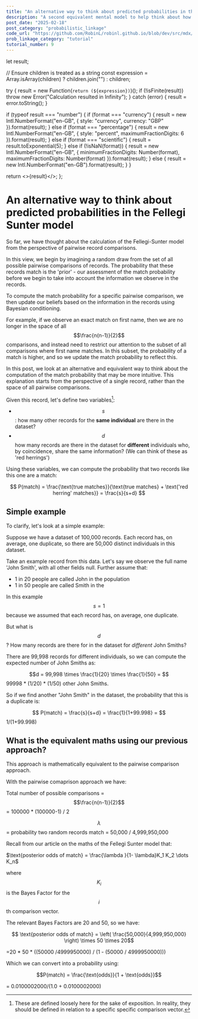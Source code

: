 ```yaml
---
title: "An alternative way to think about predicted probabilities in the Fellegi Sunter model"
description: "A second equivalent mental model to help think about how we arrive at predicted probabilities in the Fellegi Sunter model"
post_date: "2025-02-18"
post_category: "probabilistic_linkage"
code_url: "https://github.com/RobinL/robinl.github.io/blob/dev/src/mdx/alternative_prob_random_match.mdx"
prob_linkage_category: "tutorial"
tutorial_number: 9
---
```




  let result;

  // Ensure children is treated as a string
  const expression = Array.isArray(children) ? children.join("") : children;

  try {
    result = new Function(`return (${expression})`)();
    if (!isFinite(result)) throw new Error("Calculation resulted in Infinity");
  } catch (error) {
    result = error.toString();
  }

  if (typeof result === "number") {
    if (format === "currency") {
      result = new Intl.NumberFormat("en-GB", { style: "currency", currency: "GBP" }).format(result);
    } else if (format === "percentage") {
      result = new Intl.NumberFormat("en-GB", { style: "percent", maximumFractionDigits: 6 }).format(result);
    } else if (format === "scientific") {
      result = result.toExponential(5);
    } else if (!isNaN(format)) {
      result = new Intl.NumberFormat("en-GB", { minimumFractionDigits: Number(format), maximumFractionDigits: Number(format) }).format(result);
    } else {
      result = new Intl.NumberFormat("en-GB").format(result);
    }
  }

  return <>{result}</>;
};


# An alternative way to think about predicted probabilities in the Fellegi Sunter model

So far, we have thought about the calculation of the Fellegi-Sunter model from the perspective of pairwise record comparisons.

In this view, we begin by imagining a random draw from the set of all possible pairwise comparisons of records.  The probability that these records match is the 'prior' -  our assessment of the match probability before we begin to take into account the information we observe in the records.

To compute the match probability for a specific pairwise comparison, we then update our beliefs based on the information in the records using <Link to="/posterior_treemap/">Bayesian conditioning</Link>.

For example, if we observe an exact match on first name, then we are no longer in the space of all $$\frac{n(n-1)}{2}$$ comparisons, and instead need to restrict our attention to the subset of all comparisons where first name matches. In this subset, the probability of a match is higher, and so we update the match probability to reflect this.

In this post, we look at an alternative and equivalent way to think about the computation of the match probability that may be more intuitive.  This explanation starts from the perspective of a single record, rather than the space of all pairwise comparisons.

Given this record, let's define two variables[^1]:

[^1]: These are defined loosely here for the sake of exposition.  In reality, they should be defined in relation to a specific specific comparison vector.

- $$s$$: how many other records for the **same individual** are there in the dataset?
- $$d$$ how many records are there in the dataset for **different** individuals who, by coincidence, share the same information? (We can think of these as 'red herrings')

Using these variables, we can compute the probability that two records like this one are a match:

$$
P(match) = \frac{\text{true matches}}{\text{true matches} + \text{'red herring' matches}} = \frac{s}{s+d}
$$

## Simple example

To clarify, let's look at a simple example:

Suppose we have a dataset of 100,000 records.  Each record has, on average, one duplicate, so there are 50,000 distinct individuals in this dataset.

Take an example record from this data.  Let's say we observe the full name 'John Smith', with all other fields null. Further assume that:

- 1 in 20 people are called John in the population
- 1 in 50 people are called Smith in the

In this example $$s = 1$$ because we assumed that each record has, on average, one duplicate.

But what is $$d$$? How many records are there for in the dataset for _different_ John Smiths?

There are 99,998 records for different individuals, so we can compute the expected number of John Smiths as:

$$d = 99,998 \times \frac{1}{20} \times \frac{1}{50} = $$ <Calc format="3">99998 * (1/20) * (1/50)</Calc> other John Smiths.

So if we find another "John Smith" in the dataset, the probability that this is a duplicate is:

$$ P(match) = \frac{s}{s+d} = \frac{1}{1+99.998} = $$ <Calc format="percentage">1/(1+99.998)</Calc>

## What is the equivalent maths using our previous approach?

This approach is mathematically equivalent to the pairwise comparison approach.

With the pairwise comaprison approach we have:

Total number of possible comparisons = $$\frac{n(n-1)}{2}$$ = <Calc format="0">100000 * (100000-1) / 2</Calc>


$$\lambda$$ = probability two random records match = 50,000  / 4,999,950,000

Recall from <Link to="/maths_of_fellegi_sunter/">our article on the maths of the Fellegi Sunter model</Link> that:

$\text{posterior odds of match} = \frac{\lambda }{1- \lambda}K_1 K_2 \dots K_n$

where $$K_i$$ is the Bayes Factor for the $$i$$th comparison vector.

The relevant Bayes Factors are 20 and 50, so we have:

$$ \text{posterior odds of match} = \left( \frac{50,000}{4,999,950,000} \right) \times 50 \times 20$$

=<Calc format="10">20 * 50 * ((50000 /4999950000) / (1 - (50000 /  4999950000)))</Calc>

Which we can convert into a probability using:

$$P(match) = \frac{\text{odds}}{1 + \text{odds}}$$

= <Calc format="percentage">0.0100002000/(1.0 + 0.0100002000)</Calc>























